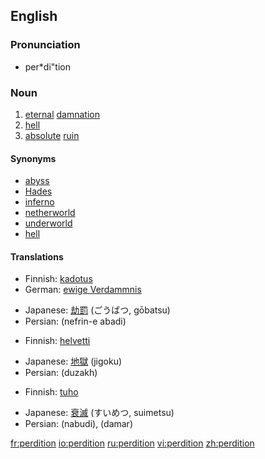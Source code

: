 ==English==

===Pronunciation===
* per*di"tion

===Noun===
{{en-noun|-}}

# [[eternal]] [[damnation]]
# [[hell]]
# [[absolute]] [[ruin]]

====Synonyms====
* [[abyss]]
* [[Hades]]
* [[inferno]]
* [[netherworld]]
* [[underworld]]
* [[hell]]

====Translations====
{{trans-top|eternal damnation}}
*Finnish: [[kadotus]]
*German: [[ewige Verdammnis]] {{f}}
{{trans-mid}}
*Japanese: [[劫罰]] (ごうばつ, gōbatsu)
*Persian: {{FAchar|[[نفرین ابدی]]}} (nefrin-e abadi)
{{trans-bottom}}

{{trans-top|hell}}
*Finnish: [[helvetti]]
{{trans-mid}}
*Japanese: [[地獄]] (jigoku)
*Persian: {{FAchar|[[دوزخ]]}} (duzakh)
{{trans-bottom}}

{{trans-top|absolute ruin}}
*Finnish: [[tuho]]
{{trans-mid}}
*Japanese: [[衰滅]] (すいめつ, suimetsu)
*Persian: {{FAchar|[[نابودی]]}} (nabudi), {{FAchar|[[دمار]]}} (damar)
{{trans-bottom}}

[[fr:perdition]]
[[io:perdition]]
[[ru:perdition]]
[[vi:perdition]]
[[zh:perdition]]